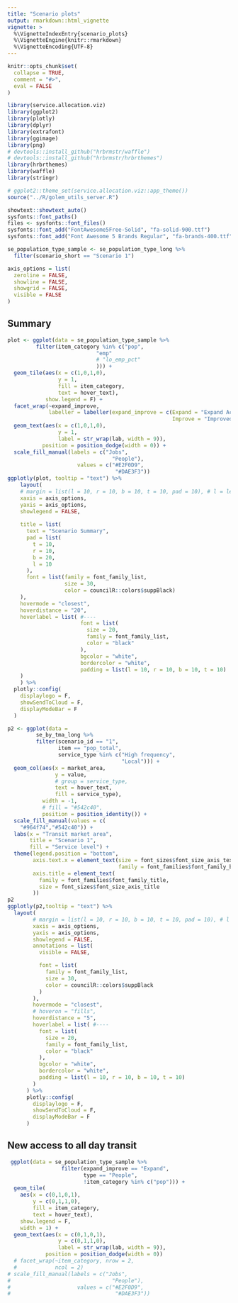 ```yaml
---
title: "Scenario plots"
output: rmarkdown::html_vignette
vignette: >
  %\VignetteIndexEntry{scenario_plots}
  %\VignetteEngine{knitr::rmarkdown}
  %\VignetteEncoding{UTF-8}
---
```


```r
knitr::opts_chunk$set(
  collapse = TRUE,
  comment = "#>",
  eval = FALSE
)
```

```r
library(service.allocation.viz)
library(ggplot2)
library(plotly)
library(dplyr)
library(extrafont)
library(ggimage)
library(png)
# devtools::install_github("hrbrmstr/waffle")
# devtools::install_github("hrbrmstr/hrbrthemes")
library(hrbrthemes)  
library(waffle)
library(stringr)

# ggplot2::theme_set(service.allocation.viz::app_theme())
source("../R/golem_utils_server.R")
```

```r
showtext::showtext_auto()
sysfonts::font_paths()
files <- sysfonts::font_files()
sysfonts::font_add("FontAwesome5Free-Solid", "fa-solid-900.ttf")
sysfonts::font_add("Font Awesome 5 Brands Regular", "fa-brands-400.ttf")

```

```r
se_population_type_sample <- se_population_type_long %>% 
  filter(scenario_short == "Scenario 1")
```

```r
axis_options = list(
  zeroline = FALSE,
  showline = FALSE,
  showgrid = FALSE,
  visible = FALSE
)
```


## Summary  

```r
plot <- ggplot(data = se_population_type_sample %>% 
         filter(item_category %in% c("pop",
                            "emp"
                            # "lo_emp_pct"
                            ))) +
  geom_tile(aes(x = c(1,0,1,0),
                y = 1,
                fill = item_category,
                text = hover_text),
            show.legend = F) +
  facet_wrap(~expand_improve,
             labeller = labeller(expand_improve = c(Expand = "Expand Access",
                                                    Improve = "Improved Transit Service"))) +
  geom_text(aes(x = c(1,0,1,0),
                y = 1,
                label = str_wrap(lab, width = 9)),
           position = position_dodge(width = 0)) +
  scale_fill_manual(labels = c("Jobs",
                                 "People"),
                      values = c("#E2F0D9",
                                  "#DAE3F3")) 
ggplotly(plot, tooltip = "text") %>% 
    layout(
    # margin = list(l = 10, r = 10, b = 10, t = 10, pad = 10), # l = left; r = right; t = top; b = bottom
    xaxis = axis_options,
    yaxis = axis_options,
    showlegend = FALSE,
    
    title = list(
      text = "Scenario Summary",
      pad = list(
        t = 10,
        r = 10,
        b = 20,
        l = 10
      ),
      font = list(family = font_family_list,
                  size = 30,
                  color = councilR::colors$suppBlack)
    ),
    hovermode = "closest",
    hoverdistance = "20",
    hoverlabel = list( #----
                       font = list(
                         size = 20,
                         family = font_family_list,
                         color = "black"
                       ),
                       bgcolor = "white",
                       bordercolor = "white",
                       padding = list(l = 10, r = 10, b = 10, t = 10)
    )
    ) %>% 
  plotly::config(
    displaylogo = F,
    showSendToCloud = F,
    displayModeBar = F
  ) 

```


```r
p2 <- ggplot(data = 
         se_by_tma_long %>% 
         filter(scenario_id == "1",
                item == "pop_total",
                service_type %in% c("High frequency",
                                    "Local"))) +
  geom_col(aes(x = market_area,
               y = value,
               # group = service_type,
               text = hover_text,
               fill = service_type),
           width = -1,
           # fill = "#542c40",
           position = position_identity()) +
  scale_fill_manual(values = c(
    "#964f74","#542c40")) +
  labs(x = "Transit market area",
       title = "Scenario 1",
       fill = "Service level") +
  theme(legend.position = "bottom",
        axis.text.x = element_text(size = font_sizes$font_size_axis_text,
                                   family = font_families$font_family_base),
        axis.title = element_text(
          family = font_families$font_family_title,
          size = font_sizes$font_size_axis_title
        ))
p2
ggplotly(p2,tooltip = "text") %>% 
  layout(
        # margin = list(l = 10, r = 10, b = 10, t = 10, pad = 10), # l = left; r = right; t = top; b = bottom
        xaxis = axis_options,
        yaxis = axis_options,
        showlegend = FALSE,
        annotations = list(
          visible = FALSE,

          font = list(
            family = font_family_list,
            size = 30,
            color = councilR::colors$suppBlack
          )
        ),
        hovermode = "closest",
        # hoveron = "fills",
        hoverdistance = "5",
        hoverlabel = list( #----
          font = list(
            size = 20,
            family = font_family_list,
            color = "black"
          ),
          bgcolor = "white",
          bordercolor = "white",
          padding = list(l = 10, r = 10, b = 10, t = 10)
        )
      ) %>%
      plotly::config(
        displaylogo = F,
        showSendToCloud = F,
        displayModeBar = F
      )

```
## New access to all day transit  

```r
 ggplot(data = se_population_type_sample %>% 
                 filter(expand_improve == "Expand",
                        type == "People",
                        !item_category %in% c("pop"))) +
  geom_tile(
    aes(x = c(0,1,0,1),
        y = c(0,1,1,0),
        fill = item_category,
        text = hover_text),
    show.legend = F,
    width = 1) +
  geom_text(aes(x = c(0,1,0,1),
                y = c(0,1,1,0),
                label = str_wrap(lab, width = 9)),
            position = position_dodge(width = 0)) 
  # facet_wrap(~item_category, nrow = 2,
  #            ncol = 2) 
# scale_fill_manual(labels = c("Jobs",
#                                "People"),
#                     values = c("#E2F0D9",
#                                 "#DAE3F3")) 

```


